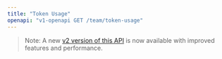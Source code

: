 ```yaml
---
title: "Token Usage"
openapi: "v1-openapi GET /team/token-usage"
---
```


> Note: A new [v2 version of this API](/api-reference/endpoint/token-usage) is now available with improved features and performance.

